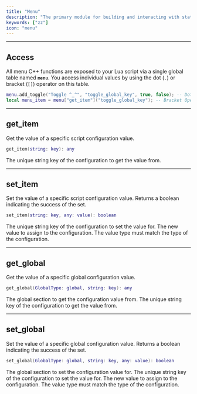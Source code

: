```yaml
---
title: "Menu"
description: "The primary module for building and interacting with static widgets inside of the user interface. Provides functions to register widgets (toggles, sliders, combos, etc.) and manage configuration values."
keywords: ["zz"]
icon: "menu"
---
```


---

## Access

All menu C++ functions are exposed to your Lua script via a single global table named **`menu`**. You access individual values by using the dot (`.`) or bracket (`[]`) operator on this table.

```lua Menu Usage Example
menu.add_toggle("Toggle ^_^", "toggle_global_key", true, false); -- Dot Operator
local menu_item = menu["get_item"]("toggle_global_key"); -- Bracket Operator
```

---

## get_item

Get the value of a specific script configuration value.

```lua
get_item(string: key): any
```

<ParamField path="key" type="string" required>The unique string key of the configuration to get the value from.</ParamField>

---

## set_item

Set the value of a specific script configuration value. Returns a boolean indicating the success of the set.

```lua
set_item(string: key, any: value): boolean
```

<ParamField path="key" type="string" required>The unique string key of the configuration to set the value for.</ParamField>
<ParamField path="value" type="any" required>The new value to assign to the configuration. The value type must match the type of the configuration.</ParamField>

---

## get_global

Get the value of a specific global configuration value.

```lua
get_global(GlobalType: global, string: key): any
```

<ParamField path="global" type="GlobalType" required>The global section to get the configuration value from.</ParamField>
<ParamField path="key" type="string" required>The unique string key of the configuration to get the value from.</ParamField>

---

## set_global

Set the value of a specific global configuration value. Returns a boolean indicating the success of the set.

```lua
set_global(GlobalType: global, string: key, any: value): boolean
```

<ParamField path="global" type="GlobalType" required>The global section to set the configuration value for.</ParamField>
<ParamField path="key" type="string" required>The unique string key of the configuration to set the value for.</ParamField>
<ParamField path="value" type="any" required>The new value to assign to the configuration. The value type must match the type of the configuration.</ParamField>